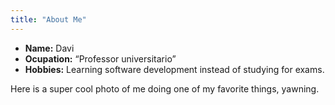 ```yaml
---
title: "About Me"
---
```


- __Name:__ Davi 
- __Ocupation:__ "Professor universitario"
- __Hobbies:__ Learning software development instead of studying for exams. 

Here is a super cool photo of me doing one of my favorite things, yawning. 